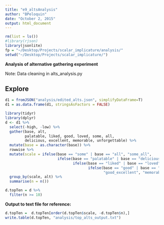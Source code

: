 ```yaml
---
title: "e9_altsAnalysis"
author: "BPeloquin"
date: "October 2, 2015"
output: html_document
---
```


```r
rm(list = ls())
#library(rjson)
library(jsonlite)
fp = "~/Desktop/Projects/scalar_implicature/analysis/"
setwd("~/Desktop/Projects/scalar_implicature/")
```

**Analysis of alternative gathering experiment**

Note: Data cleaning in alts_analysis.py

Explore
--------
```r
d1 = fromJSON("analysis/edited_alts.json", simplifyDataFrame=T)
d1 = as.data.frame(d1, stringsAsFactors = FALSE)
```

```r
library(tidyr)
library(dplyr)
d <- d1 %>% 
  select(-high, -low) %>%
  gather(base, alt, 
         palatable, liked, good, loved, some, all, 
         delicious, excellent, memorable, unforgettable) %>%
  mutate(base = as.character(base)) %>%
  rowwise %>%
  mutate(scale = ifelse(base == "some" | base == "all", "some_all", 
                        ifelse(base == "palatable" | base == "delicious", "palatable_delicious",
                               ifelse(base == "liked" | base == "loved", "liked_loved",
                                      ifelse(base == "good" | base == "excellent", 
                                             "good_excellent", "memorable_unforgettable"))))) %>%
  group_by(scale, alt) %>%
  summarise(n = n())

d.topTen = d %>%
  filter(n >= 10)
```

**Output to text file for reference:**
```r
d.topTen =  d.topTen[order(d.topTen$scale, -d.topTen$n),]
write.table(d.topTen, "analysis/top_alts_output.txt")
```


